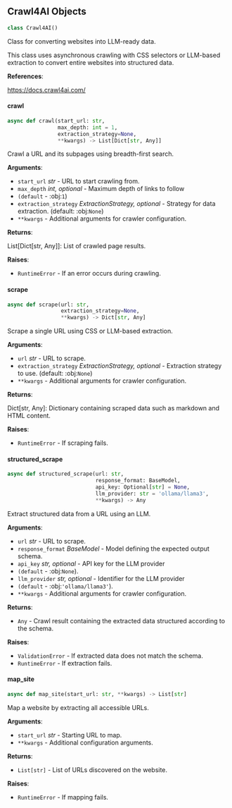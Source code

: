 <a id="camel.loaders.crawl4ai_reader"></a>

<a id="camel.loaders.crawl4ai_reader.Crawl4AI"></a>

## Crawl4AI Objects

```python
class Crawl4AI()
```

Class for converting websites into LLM-ready data.

This class uses asynchronous crawling with CSS selectors or LLM-based
extraction to convert entire websites into structured data.

**References**:

  https://docs.crawl4ai.com/

<a id="camel.loaders.crawl4ai_reader.Crawl4AI.crawl"></a>

#### crawl

```python
async def crawl(start_url: str,
                max_depth: int = 1,
                extraction_strategy=None,
                **kwargs) -> List[Dict[str, Any]]
```

Crawl a URL and its subpages using breadth-first search.

**Arguments**:

- `start_url` _str_ - URL to start crawling from.
- `max_depth` _int, optional_ - Maximum depth of links to follow
- `(default` - :obj:`1`)
- `extraction_strategy` _ExtractionStrategy, optional_ - Strategy
  for data extraction. (default: :obj:`None`)
- `**kwargs` - Additional arguments for crawler configuration.
  

**Returns**:

  List[Dict[str, Any]]: List of crawled page results.
  

**Raises**:

- `RuntimeError` - If an error occurs during crawling.

<a id="camel.loaders.crawl4ai_reader.Crawl4AI.scrape"></a>

#### scrape

```python
async def scrape(url: str,
                 extraction_strategy=None,
                 **kwargs) -> Dict[str, Any]
```

Scrape a single URL using CSS or LLM-based extraction.

**Arguments**:

- `url` _str_ - URL to scrape.
- `extraction_strategy` _ExtractionStrategy, optional_ - Extraction
  strategy to use. (default: :obj:`None`)
- `**kwargs` - Additional arguments for crawler configuration.
  

**Returns**:

  Dict[str, Any]: Dictionary containing scraped data such as markdown
  and HTML content.
  

**Raises**:

- `RuntimeError` - If scraping fails.

<a id="camel.loaders.crawl4ai_reader.Crawl4AI.structured_scrape"></a>

#### structured\_scrape

```python
async def structured_scrape(url: str,
                            response_format: BaseModel,
                            api_key: Optional[str] = None,
                            llm_provider: str = 'ollama/llama3',
                            **kwargs) -> Any
```

Extract structured data from a URL using an LLM.

**Arguments**:

- `url` _str_ - URL to scrape.
- `response_format` _BaseModel_ - Model defining the expected output
  schema.
- `api_key` _str, optional_ - API key for the LLM provider
- `(default` - :obj:`None`).
- `llm_provider` _str, optional_ - Identifier for the LLM provider
- `(default` - :obj:`'ollama/llama3'`).
- `**kwargs` - Additional arguments for crawler configuration.
  

**Returns**:

- `Any` - Crawl result containing the extracted data
  structured according to the schema.
  

**Raises**:

- `ValidationError` - If extracted data does not match the schema.
- `RuntimeError` - If extraction fails.

<a id="camel.loaders.crawl4ai_reader.Crawl4AI.map_site"></a>

#### map\_site

```python
async def map_site(start_url: str, **kwargs) -> List[str]
```

Map a website by extracting all accessible URLs.

**Arguments**:

- `start_url` _str_ - Starting URL to map.
- `**kwargs` - Additional configuration arguments.
  

**Returns**:

- `List[str]` - List of URLs discovered on the website.
  

**Raises**:

- `RuntimeError` - If mapping fails.

